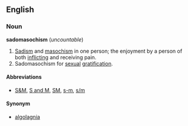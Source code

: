==English==
===Noun===
'''sadomasochism''' (''uncountable'')

#[[Sadism]] and [[masochism]] in one person; the enjoyment by a person of both [[inflict]]ing and receiving pain.
#Sadomasochism for [[sexual]] [[gratification]].

====Abbreviations====
*[[S&M]], [[S and M]], [[SM]], [[s-m]], [[s/m]]

====Synonym====
*[[algolagnia]]